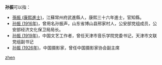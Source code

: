 '''孙振'''可以指：
* [[孫振_(康熙進士)|孫振 (康熙進士)]]，江蘇常州府武進縣人，康熙三十六年進士，官知縣。
* [[孙振_(1916年)|孙振 (1916年)]]，曾用名孙振声，山东省博山县邢家村人，公安部党组成员，公安部经济文化保卫局局长。
* [[孙振_(1919年)|孙振 (1919年)]]，中国文艺工作者，曾任天津市音乐学院党委书记，天津市文联党组副书记
* [[孙振_(1926年)|孙振 (1926年)]]，中国摄影家，曾任中国摄影家协会副主席

{{disambig}}

[[Category:二字孙姓人名消歧义|zhen]]